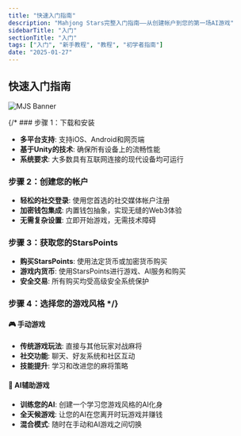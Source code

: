 ```yaml
---
title: "快速入门指南"
description: "Mahjong Stars完整入门指南——从创建帐户到您的第一场AI游戏"
sidebarTitle: "入门"
sectionTitle: "入门"
tags: ["入门", "新手教程", "教程", "初学者指南"]
date: "2025-01-27"
---
```


## 快速入门指南

![MJS Banner](/static/images/comingsoon.webp)

{/* ### 步骤 1：下载和安装
- **多平台支持**: 支持iOS、Android和网页端
- **基于Unity的技术**: 确保所有设备上的流畅性能
- **系统要求**: 大多数具有互联网连接的现代设备均可运行

### 步骤 2：创建您的帐户
- **轻松的社交登录**: 使用您首选的社交媒体帐户注册
- **加密钱包集成**: 内置钱包抽象，实现无缝的Web3体验
- **无需复杂设置**: 立即开始游戏，无需技术障碍

### 步骤 3：获取您的StarsPoints
- **购买StarsPoints**: 使用法定货币或加密货币购买
- **游戏内货币**: 使用StarsPoints进行游戏、AI服务和购买
- **安全交易**: 所有购买均受高级安全系统保护

### 步骤 4：选择您的游戏风格 */}

#### 🎮 手动游戏
- **传统游戏玩法**: 直接与其他玩家对战麻将
- **社交功能**: 聊天、好友系统和社区互动
- **技能提升**: 学习和改进您的麻将策略

#### 🤖 AI辅助游戏
- **训练您的AI**: 创建一个学习您游戏风格的AI化身
- **全天候游戏**: 让您的AI在您离开时玩游戏并赚钱
- **混合模式**: 随时在手动和AI游戏之间切换